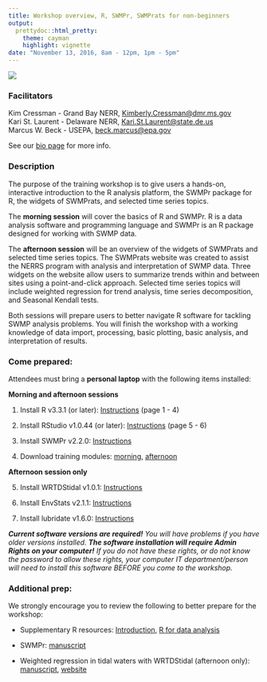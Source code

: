 ```yaml
---
title: Workshop overview, R, SWMPr, SWMPrats for non-beginners
output: 
  prettydoc::html_pretty:
    theme: cayman
    highlight: vignette
date: "November 13, 2016, 8am - 12pm, 1pm - 5pm"
---
```


![](imgs/workshop2016logo.png)

### Facilitators

Kim Cressman - Grand Bay NERR, [Kimberly.Cressman@dmr.ms.gov](mailto:Kimberly.Cressman@dmr.ms.gov)  
Kari St. Laurent - Delaware NERR, [Kari.St.Laurent@state.de.us](mailto:Kari.St.Laurent@state.de.us)  
Marcus W. Beck - USEPA, [beck.marcus@epa.gov](mailto:beck.marcus@epa.gov)

See our <a href="http://swmprats.net/swmprats-team" target="_parent">bio page</a> for more info.

### Description

The purpose of the training workshop is to give users a hands-on, interactive introduction to the R analysis platform, the SWMPr package for R, the widgets of SWMPrats, and selected time series topics.  

The **morning session** will cover the basics of R and SWMPr.  R is a data analysis software and programming language and SWMPr is an R package designed for working with SWMP data.  

The **afternoon session** will be an overview of the widgets of SWMPrats and selected time series topics.  The SWMPrats website was created to assist the NERRS program with analysis and interpretation of SWMP data.  Three widgets on the website allow users to summarize trends within and between sites using a point-and-click approach.  Selected time series topics will include weighted regression for trend analysis, time series decomposition, and Seasonal Kendall tests.  

Both sessions will prepare users to better navigate R software for tackling SWMP analysis problems.  You will finish the workshop with a working knowledge of data import, processing, basic plotting, basic analysis, and interpretation of results.  

### Come prepared:

Attendees must bring a **personal laptop** with the following items installed:

**Morning and afternoon sessions**

1) Install R v3.3.1 (or later): <a href="http://swmprats.net/workshop-2014/images/documents/R_install_guide.pdf" target="_parent">Instructions</a> (page 1 - 4)

2) Install RStudio v1.0.44 (or later): <a href="http://swmprats.net/workshop-2014/images/documents/R_install_guide.pdf" target="_parent">Instructions</a> (page 5 - 6)

3) Install SWMPr v2.2.0: [Instructions](https://fawda123.github.io/swmp_workshop_2016/content/SWMPr_install)

4) Download training modules: [morning](https://fawda123.github.io/swmp_workshop_2016/flashdrive/morning.zip), [afternoon](https://fawda123.github.io/swmp_workshop_2016/flashdrive/afternoon.zip)

**Afternoon session only**

5) Install WRTDStidal v1.0.1: [Instructions](https://fawda123.github.io/swmp_workshop_2016/content/WRTDStidal_install)

6) Install EnvStats v2.1.1: [Instructions](https://fawda123.github.io/swmp_workshop_2016/content/EnvStats_install)

7) Install lubridate v1.6.0: [Instructions](https://fawda123.github.io/swmp_workshop_2016/content/lubridate_install)

***Current software versions are required!***  *You will have problems if you have older versions installed.* ***The software installation will require Admin Rights on your computer!***  *If you do not have these rights, or do not know the password to allow these rights, your computer IT department/person will need to install this software BEFORE you come to the workshop.*

### Additional prep:

We strongly encourage you to review the following to better prepare for the workshop:

* Supplementary R resources: <a href="http://swmprats.net/images/intro_to_R.pdf" target="_parent">Introduction</a>,  <a href="http://swmprats.net/images/R_for_data_analysis.pdf" target="_parent">R for data analysis</a>

* SWMPr: <a href="https://journal.r-project.org/archive/2016-1/beck.pdf" target = "_parent">manuscript</a>

* Weighted regression in tidal waters with WRTDStidal (afternoon only): <a href="http://swmprats.net/images/Beck-and-Hagy-2015-weighted-regression-for-tidal-waters.pdf" target = "_parent">manuscript</a>, <a href="https://github.com/fawda123/WRTDStidal" target = "_parent">website</a>
